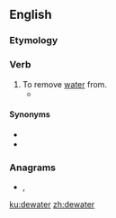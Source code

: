==English==

===Etymology===
{{prefix|de|water|lang=en}}

===Verb===
{{wikipedia|dewatering}}
{{en-verb}}

# To remove [[water]] from.
#* {{quote-book
|year=2004
|author=David A. Tillman and N. S. Harding
|title=Fuels of opportunity: characteristics and uses in combustion systems
|chapter=3
|isbn=0080441629
|page=89
|passage=In the 20<sup>th</sup> century, when the mechanical separation of impurities based upon specific gravity separations and the removal of fine coal particles which are difficult to handle and '''dewater''' became the technology of choice, the bituminous coal mining industry produced vast quantities of both gob and fines.}}

====Synonyms====
* {{l|en|dehydrate}}
* {{l|en|dry}}

===Anagrams===
* {{l|en|tarweed}}, {{l|en|watered}}

[[ku:dewater]]
[[zh:dewater]]